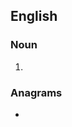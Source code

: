 ==English==

===Noun===
{{head|en|noun plural form}}

# {{plural of|vacationer|lang=en}}

===Anagrams===
* {{anagrams|en|acervations}}